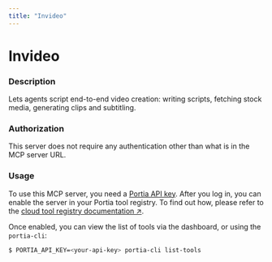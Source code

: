 ```yaml
---
title: "Invideo"
---
```

<!-- WARNING: This file is auto-generated by generate_tool_docs.py. Do not edit manually. -->


# Invideo

### Description

Lets agents script end-to-end video creation: writing scripts, fetching stock media, generating clips and subtitling.

### Authorization

This server does not require any authentication other than what is in the MCP server URL.

### Usage

To use this MCP server, you need a [Portia API key](/setup-account). After you log in, you can enable the server in your Portia tool registry. To find out how, please refer to the [cloud tool registry documentation ↗](/cloud-tool-registry).

Once enabled, you can view the list of tools via the dashboard, or using the `portia-cli`:

```bash
$ PORTIA_API_KEY=<your-api-key> portia-cli list-tools
```

